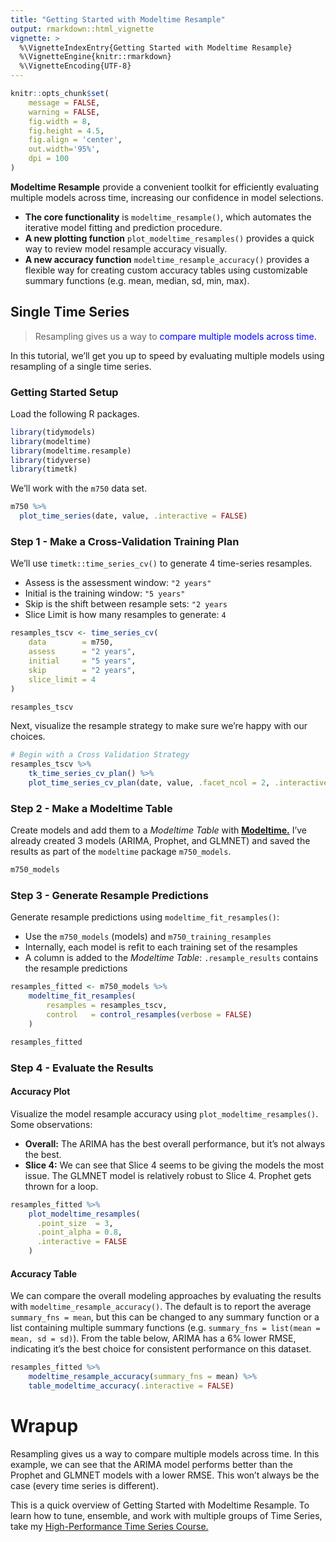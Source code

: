 ---
title: "Getting Started with Modeltime Resample"
output: rmarkdown::html_vignette
vignette: >
  %\VignetteIndexEntry{Getting Started with Modeltime Resample}
  %\VignetteEngine{knitr::rmarkdown}
  %\VignetteEncoding{UTF-8}
---

```{r, include = FALSE}
knitr::opts_chunk$set(
    message = FALSE,
    warning = FALSE,
    fig.width = 8, 
    fig.height = 4.5,
    fig.align = 'center',
    out.width='95%', 
    dpi = 100
)
```



__Modeltime Resample__ provide a convenient toolkit for efficiently evaluating multiple models across time, increasing our confidence in model selections. 

- __The core functionality__ is `modeltime_resample()`, which automates the iterative model fitting and prediction procedure. 
- __A new plotting function__ `plot_modeltime_resamples()` provides a quick way to review model resample accuracy visually.
- __A new accuracy function__ `modeltime_resample_accuracy()` provides a flexible way for creating custom accuracy tables using customizable summary functions (e.g. mean, median, sd, min, max). 

## Single Time Series

> Resampling gives us a way to <span style='color:blue'>compare multiple models across time.</span>

In this tutorial, we'll get you up to speed by evaluating multiple models using resampling of a single time series. 

### Getting Started Setup

Load the following R packages. 

```{r}
library(tidymodels)
library(modeltime)
library(modeltime.resample)
library(tidyverse)
library(timetk)
```

We'll work with the `m750` data set. 

```{r}
m750 %>%
  plot_time_series(date, value, .interactive = FALSE)
```


### Step 1 - Make a Cross-Validation Training Plan

We'll use `timetk::time_series_cv()` to generate 4 time-series resamples.

- Assess is the assessment window: `"2 years"`
- Initial is the training window: `"5 years"`
- Skip is the shift between resample sets: `"2 years`
- Slice Limit is how many resamples to generate: `4`

```{r}
resamples_tscv <- time_series_cv(
    data        = m750,
    assess      = "2 years",
    initial     = "5 years",
    skip        = "2 years",
    slice_limit = 4
)

resamples_tscv
```

Next, visualize the resample strategy to make sure we're happy with our choices.

```{r}
# Begin with a Cross Validation Strategy
resamples_tscv %>%
    tk_time_series_cv_plan() %>%
    plot_time_series_cv_plan(date, value, .facet_ncol = 2, .interactive = FALSE)
```

### Step 2 - Make a Modeltime Table

Create models and add them to a _Modeltime Table_ with [__Modeltime.__](https://business-science.github.io/modeltime/articles/getting-started-with-modeltime.html) I've already created 3 models (ARIMA, Prophet, and GLMNET) and saved the results as part of the `modeltime` package `m750_models`.

```{r}
m750_models
```


### Step 3 - Generate Resample Predictions

Generate resample predictions using `modeltime_fit_resamples()`:

- Use the `m750_models` (models) and `m750_training_resamples`
- Internally, each model is refit to each training set of the resamples
- A column is added to the _Modeltime Table_: `.resample_results` contains the resample predictions

```{r}
resamples_fitted <- m750_models %>%
    modeltime_fit_resamples(
        resamples = resamples_tscv,
        control   = control_resamples(verbose = FALSE)
    )

resamples_fitted
```

### Step 4 - Evaluate the Results

#### Accuracy Plot

Visualize the model resample accuracy using `plot_modeltime_resamples()`. Some observations:

- __Overall:__ The ARIMA has the best overall performance, but it's not always the best. 
- __Slice 4:__ We can see that Slice 4 seems to be giving the models the most issue. The GLMNET model is relatively robust to Slice 4. Prophet gets thrown for a loop. 

```{r}
resamples_fitted %>%
    plot_modeltime_resamples(
      .point_size  = 3, 
      .point_alpha = 0.8,
      .interactive = FALSE
    )
```



#### Accuracy Table

We can compare the overall modeling approaches by evaluating the results with `modeltime_resample_accuracy()`. The default is to report the average `summary_fns = mean`, but this can be changed to any summary function or a list containing multiple summary functions (e.g. `summary_fns = list(mean = mean, sd = sd)`). From the table below, ARIMA has a 6% lower RMSE, indicating it's the best choice for consistent performance on this dataset.

```{r}
resamples_fitted %>%
    modeltime_resample_accuracy(summary_fns = mean) %>%
    table_modeltime_accuracy(.interactive = FALSE)
```


# Wrapup

Resampling gives us a way to compare multiple models across time. In this example, we can see that the ARIMA model performs better than the Prophet and GLMNET models with a lower RMSE. This won't always be the case (every time series is different). 

This is a quick overview of Getting Started with Modeltime Resample. To learn how to tune, ensemble, and work with multiple groups of Time Series, take my [High-Performance Time Series Course.](https://university.business-science.io/p/ds4b-203-r-high-performance-time-series-forecasting/) 
